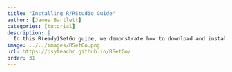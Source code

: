 ```yaml
---
title: "Installing R/RStudio Guide"
author: [James Bartlett]
categories: [tutorial]
description: |
  In this R(eady)SetGo guide, we demonstrate how to download and install the software R/RStudio on your computer which you will use throughout your degree. If you cannot download R/RStudio to your own computer, there is also a chapter guiding you through using the software on the University of Glashow library/lab computers.
image: ../../images/RSetGo.png
url: https://psyteachr.github.io/RSetGo/
order: 31
---
```

